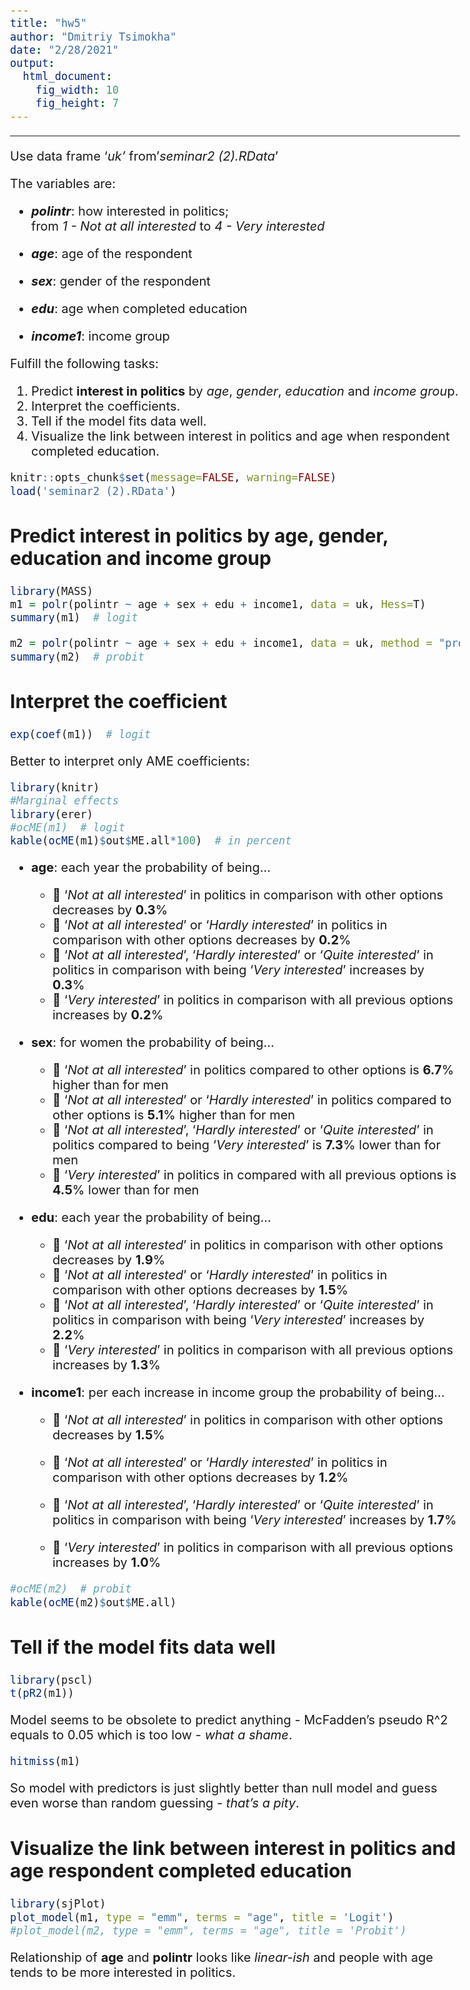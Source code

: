 ```yaml
---
title: "hw5"
author: "Dmitriy Tsimokha"
date: "2/28/2021"
output: 
  html_document: 
    fig_width: 10
    fig_height: 7
---
```

<style type="text/css">

body{ /* Normal  */
      font-size: 20px;
  }
</style>
---

Use data frame '*uk'* from '*seminar2 (2).RData*'

The variables are:

-   ***polintr***: how interested in politics;\
    from *1 - Not at all interested* to *4 - Very interested*

-   ***age***: age of the respondent

-   ***sex***: gender of the respondent

-   ***edu***: age when completed education

-   ***income1***: income group

Fulfill the following tasks:

1.  Predict **interest in politics** by *age*, *gender*, *education* and *income grou*p.
2.  Interpret the coefficients.
3.  Tell if the model fits data well.
4.  Visualize the link between interest in politics and age when respondent completed education.

```r
knitr::opts_chunk$set(message=FALSE, warning=FALSE)
load('seminar2 (2).RData')
```

## Predict interest in politics by age, gender, education and income group

```r
library(MASS)
m1 = polr(polintr ~ age + sex + edu + income1, data = uk, Hess=T)
summary(m1)  # logit
```

```r
m2 = polr(polintr ~ age + sex + edu + income1, data = uk, method = "probit")
summary(m2)  # probit
```

## Interpret the coefficient

```r
exp(coef(m1))  # logit
```

Better to interpret only AME coefficients:

```r
library(knitr)
#Marginal effects
library(erer)
#ocME(m1)  # logit
kable(ocME(m1)$out$ME.all*100)  # in percent
```

-   **age**: each year the probability of being...

    -   🔽 '*Not at all interested*' in politics in comparison with other options decreases by **0.3**%
    -   🔽 '*Not at all interested*' or '*Hardly interested*' in politics in comparison with other options decreases by **0.2**%
    -   🔼 '*Not at all interested*', '*Hardly interested*' or '*Quite interested*' in politics in comparison with being '*Very interested*' increases by **0.3**%
    -   🔼 '*Very interested*' in politics in comparison with all previous options increases by **0.2**%

-   **sex**: for women the probability of being...

    -   🔼 '*Not at all interested*' in politics compared to other options is **6.7**% higher than for men
    -   🔼 '*Not at all interested*' or '*Hardly interested*' in politics compared to other options is **5.1**% higher than for men
    -   🔽 '*Not at all interested*', '*Hardly interested*' or '*Quite interested*' in politics compared to being '*Very interested*' is **7.3**% lower than for men
    -   🔽 '*Very interested*' in politics in compared with all previous options is **4.5**% lower than for men

-   **edu**: each year the probability of being...

    -   🔽 '*Not at all interested*' in politics in comparison with other options decreases by **1.9**%
    -   🔽 '*Not at all interested*' or '*Hardly interested*' in politics in comparison with other options decreases by **1.5**%
    -   🔼 '*Not at all interested*', '*Hardly interested*' or '*Quite interested*' in politics in comparison with being '*Very interested*' increases by **2.2**%
    -   🔼 '*Very interested*' in politics in comparison with all previous options increases by **1.3**%

-   **income1**: per each increase in income group the probability of being...

    -   🔽 '*Not at all interested*' in politics in comparison with other options decreases by **1.5**%

    -   🔽 '*Not at all interested*' or '*Hardly interested*' in politics in comparison with other options decreases by **1.2**%

    -   🔼 '*Not at all interested*', '*Hardly interested*' or '*Quite interested*' in politics in comparison with being '*Very interested*' increases by **1.7**%

    -   🔼 '*Very interested*' in politics in comparison with all previous options increases by **1.0**%

```r
#ocME(m2)  # probit
kable(ocME(m2)$out$ME.all)
```

## Tell if the model fits data well

```r
library(pscl)
t(pR2(m1))
```

Model seems to be obsolete to predict anything - McFadden's pseudo R\^2 equals to 0.05 which is too low - *what a shame*.

```r
hitmiss(m1)
```

So model with predictors is just slightly better than null model and guess even worse than random guessing - *that's a pity*.

## Visualize the link between interest in politics and age respondent completed education

```r
library(sjPlot)
plot_model(m1, type = "emm", terms = "age", title = 'Logit')
#plot_model(m2, type = "emm", terms = "age", title = 'Probit')
```

Relationship of **age** and **polintr** looks like *linear-ish* and people with age tends to be more interested in politics.
